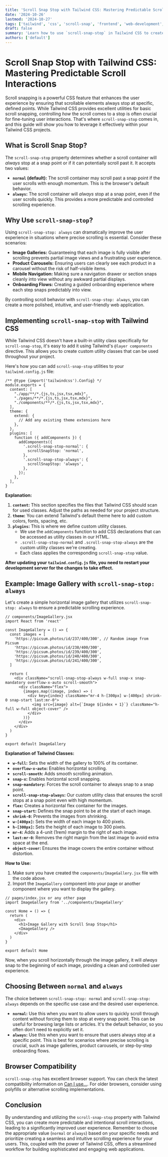 ```yaml
---
title: 'Scroll Snap Stop with Tailwind CSS: Mastering Predictable Scroll Interactions'
date: '2024-10-26'
lastmod: '2024-10-27'
tags: ['tailwind', 'css', 'scroll-snap', 'frontend', 'web-development', 'ui-ux']
draft: false
summary: 'Learn how to use `scroll-snap-stop` in Tailwind CSS to create predictable and intentional scroll behavior, improving user experience on mobile and desktop.'
authors: ['default']
---
```


# Scroll Snap Stop with Tailwind CSS: Mastering Predictable Scroll Interactions

Scroll snapping is a powerful CSS feature that enhances the user experience by ensuring that scrollable elements always stop at specific, defined points. While Tailwind CSS provides excellent utilities for basic scroll snapping, controlling _how_ the scroll comes to a stop is often crucial for fine-tuning user interactions. That's where `scroll-snap-stop` comes in, and this guide will show you how to leverage it effectively within your Tailwind CSS projects.

## What is Scroll Snap Stop?

The `scroll-snap-stop` property determines whether a scroll container will _always_ stop at a snap point or if it can potentially scroll past it. It accepts two values:

- **`normal` (default):** The scroll container may scroll past a snap point if the user scrolls with enough momentum. This is the browser's default behavior.
- **`always`:** The scroll container will _always_ stop at a snap point, even if the user scrolls quickly. This provides a more predictable and controlled scrolling experience.

## Why Use `scroll-snap-stop`?

Using `scroll-snap-stop: always` can dramatically improve the user experience in situations where precise scrolling is essential. Consider these scenarios:

- **Image Galleries:** Guaranteeing that each image is fully visible after scrolling prevents partial image views and a frustrating user experience.
- **Product Carousels:** Ensuring users can clearly see each product in a carousel without the risk of half-visible items.
- **Mobile Navigation:** Making sure a navigation drawer or section snaps cleanly into view without any awkward partial displays.
- **Onboarding Flows:** Creating a guided onboarding experience where each step snaps predictably into view.

By controlling scroll behavior with `scroll-snap-stop: always`, you can create a more polished, intuitive, and user-friendly web application.

## Implementing `scroll-snap-stop` with Tailwind CSS

While Tailwind CSS doesn't have a built-in utility class specifically for `scroll-snap-stop`, it's easy to add it using Tailwind's `@layer components` directive. This allows you to create custom utility classes that can be used throughout your project.

Here's how you can add `scroll-snap-stop` utilities to your `tailwind.config.js` file:

```plaintext
/** @type {import('tailwindcss').Config} */
module.exports = {
  content: [
    "./app/**/*.{js,ts,jsx,tsx,mdx}",
    "./pages/**/*.{js,ts,jsx,tsx,mdx}",
    "./components/**/*.{js,ts,jsx,tsx,mdx}",
  ],
  theme: {
    extend: {
      // Add any existing theme extensions here
    },
  },
  plugins: [
    function ({ addComponents }) {
      addComponents({
        '.scroll-snap-stop-normal': {
          scrollSnapStop: 'normal',
        },
        '.scroll-snap-stop-always': {
          scrollSnapStop: 'always',
        },
      });
    },
  ],
}
```

**Explanation:**

1.  **`content`:** This section specifies the files that Tailwind CSS should scan for used classes. Adjust the paths as needed for your project structure.
2.  **`theme`:** You can extend Tailwind's default theme here to add custom colors, fonts, spacing, etc.
3.  **`plugins`:** This is where we define custom utility classes.
    - We use the `addComponents` function to add CSS declarations that can be accessed as utility classes in our HTML.
    - `.scroll-snap-stop-normal` and `.scroll-snap-stop-always` are the custom utility classes we're creating.
    - Each class applies the corresponding `scroll-snap-stop` value.

**After updating your `tailwind.config.js` file, you need to restart your development server for the changes to take effect.**

## Example: Image Gallery with `scroll-snap-stop: always`

Let's create a simple horizontal image gallery that utilizes `scroll-snap-stop: always` to ensure a predictable scrolling experience.

```plaintext
// components/ImageGallery.jsx
import React from 'react'

const ImageGallery = () => {
  const images = [
    'https://picsum.photos/id/237/400/300', // Random image from Picsum
    'https://picsum.photos/id/238/400/300',
    'https://picsum.photos/id/239/400/300',
    'https://picsum.photos/id/240/400/300',
    'https://picsum.photos/id/241/400/300',
  ]

  return (
    <div className="scroll-snap-stop-always w-full snap-x snap-mandatory overflow-x-auto scroll-smooth">
      <div className="flex">
        {images.map((image, index) => (
          <div key={index} className="mr-4 h-[300px] w-[400px] shrink-0 snap-start last:mr-0">
            <img src={image} alt={`Image ${index + 1}`} className="h-full w-full object-cover" />
          </div>
        ))}
      </div>
    </div>
  )
}

export default ImageGallery
```

**Explanation of Tailwind Classes:**

- **`w-full`:** Sets the width of the gallery to 100% of its container.
- **`overflow-x-auto`:** Enables horizontal scrolling.
- **`scroll-smooth`:** Adds smooth scrolling animation.
- **`snap-x`:** Enables horizontal scroll snapping.
- **`snap-mandatory`:** Forces the scroll container to always snap to a snap point.
- **`scroll-snap-stop-always`:** Our custom utility class that ensures the scroll stops at a snap point even with high momentum.
- **`flex`:** Creates a horizontal flex container for the images.
- **`snap-start`:** Defines the snap point to be at the start of each image.
- **`shrink-0`:** Prevents the images from shrinking.
- **`w-[400px]`:** Sets the width of each image to 400 pixels.
- **`h-[300px]`:** Sets the height of each image to 300 pixels.
- **`mr-4`:** Adds a 4-unit (1rem) margin to the right of each image.
- **`last:mr-0`:** Removes the right margin from the last image to avoid extra space at the end.
- **`object-cover`:** Ensures the image covers the entire container without distortion.

**How to Use:**

1.  Make sure you have created the `components/ImageGallery.jsx` file with the code above.
2.  Import the `ImageGallery` component into your page or another component where you want to display the gallery.

```plaintext
// pages/index.jsx or any other page
import ImageGallery from '../components/ImageGallery'

const Home = () => {
  return (
    <div>
      <h1>Image Gallery with Scroll Snap Stop</h1>
      <ImageGallery />
    </div>
  )
}

export default Home
```

Now, when you scroll horizontally through the image gallery, it will _always_ snap to the beginning of each image, providing a clean and controlled user experience.

## Choosing Between `normal` and `always`

The choice between `scroll-snap-stop: normal` and `scroll-snap-stop: always` depends on the specific use case and the desired user experience.

- **`normal`:** Use this when you want to allow users to quickly scroll through content without forcing them to stop at every snap point. This can be useful for browsing large lists or articles. It's the default behavior, so you often don't need to explicitly set it.
- **`always`:** Use this when you want to ensure that users always stop at a specific point. This is best for scenarios where precise scrolling is crucial, such as image galleries, product carousels, or step-by-step onboarding flows.

## Browser Compatibility

`scroll-snap-stop` has excellent browser support. You can check the latest compatibility information on [Can I use...](https://caniuse.com/?search=scroll-snap-stop). For older browsers, consider using polyfills or alternative scrolling implementations.

## Conclusion

By understanding and utilizing the `scroll-snap-stop` property with Tailwind CSS, you can create more predictable and intentional scroll interactions, leading to a significantly improved user experience. Remember to choose the appropriate value (`normal` or `always`) based on your specific needs and prioritize creating a seamless and intuitive scrolling experience for your users. This, coupled with the power of Tailwind CSS, offers a streamlined workflow for building sophisticated and engaging web applications.
